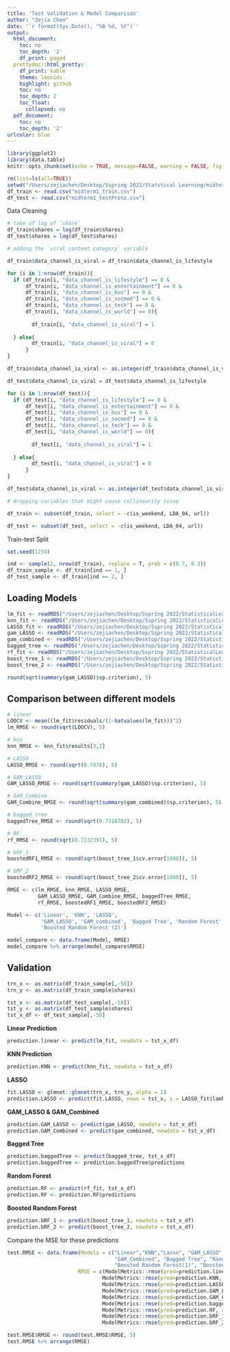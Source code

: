 ```yaml
---
title: 'Test Validation & Model Comparison'
author: "Zejia Chen"
date: '`r format(Sys.Date(), "%B %d, %Y")`'
output:
  html_document:
    toc: no
    toc_depth: '2'
    df_print: paged
  prettydoc::html_pretty:
    df_print: kable
    theme: leonids
    highlight: github
    toc: no
    toc_depth: 2
    toc_float:
      collapsed: no
  pdf_document:
    toc: no
    toc_depth: '2'
urlcolor: blue
---
```


```r
library(ggplot2)
library(data.table)
knitr::opts_chunk$set(echo = TRUE, message=FALSE, warning = FALSE, fig.width = 16/2, fig.height = 9/2, tidy.opts=list(width.cutoff=60), tidy=TRUE)
```


```r
rm(list=ls(all=TRUE))
setwd("/Users/zejiachen/Desktop/Sspring 2022/Statstical Learning/midterm1/Q1")
df_train <- read.csv("midterm1_train.csv")
df_test <- read.csv("midterm1_testProto.csv")
```

Data Cleaning
```r
# take of log of `share`
df_train$shares = log(df_train$shares)
df_test$shares = log(df_test$shares)
```

```r
# adding the `viral content category` variable

df_train$data_channel_is_viral = df_train$data_channel_is_lifestyle

for (i in 1:nrow(df_train)){
  if (df_train[i, "data_channel_is_lifestyle"] == 0 &
      df_train[i, "data_channel_is_entertainment"] == 0 &
      df_train[i, "data_channel_is_bus"] == 0 &
      df_train[i, "data_channel_is_socmed"] == 0 &
      df_train[i, "data_channel_is_tech"] == 0 &
      df_train[i, "data_channel_is_world"] == 0){
    
        df_train[i, "data_channel_is_viral"] = 1
        
  } else{
        df_train[i, "data_channel_is_viral"] = 0
      }
}

df_train$data_channel_is_viral <- as.integer(df_train$data_channel_is_viral)

```

```r
df_test$data_channel_is_viral = df_test$data_channel_is_lifestyle

for (i in 1:nrow(df_test)){
  if (df_test[i, "data_channel_is_lifestyle"] == 0 &
      df_test[i, "data_channel_is_entertainment"] == 0 &
      df_test[i, "data_channel_is_bus"] == 0 &
      df_test[i, "data_channel_is_socmed"] == 0 &
      df_test[i, "data_channel_is_tech"] == 0 &
      df_test[i, "data_channel_is_world"] == 0){
    
        df_test[i, "data_channel_is_viral"] = 1
        
  } else{
        df_test[i, "data_channel_is_viral"] = 0
      }
}

df_test$data_channel_is_viral <- as.integer(df_test$data_channel_is_viral)
```


```r
# dropping variables that might cause collinearity issue

df_train <- subset(df_train, select = -c(is_weekend, LDA_04, url))

df_test <- subset(df_test, select = -c(is_weekend, LDA_04, url))

```

Train-test Split
```r
set.seed(1234)

ind <- sample(2, nrow(df_train), replace = T, prob = c(0.7, 0.3))
df_train_sample <- df_train[ind == 1, ]
df_test_sample <- df_train[ind == 2, ]
```

## Loading Models

```r
lm_fit <- readRDS("/Users/zejiachen/Desktop/Sspring 2022/StatisticalLearning - Midterm1 - Models_Q1/lm_fit.rds")
knn_fit <- readRDS("/Users/zejiachen/Desktop/Sspring 2022/StatisticalLearning - Midterm1 - Models_Q1/knn_fit.rds")
LASSO_fit <- readRDS("/Users/zejiachen/Desktop/Sspring 2022/StatisticalLearning - Midterm1 - Models_Q1/LASSO_fit.rds")
gam_LASSO <- readRDS("/Users/zejiachen/Desktop/Sspring 2022/StatisticalLearning - Midterm1 - Models_Q1/GAM_LASSO.rds")
gam_combined <- readRDS("/Users/zejiachen/Desktop/Sspring 2022/StatisticalLearning - Midterm1 - Models_Q1/GAM_combine.rds")
bagged_tree <- readRDS("/Users/zejiachen/Desktop/Sspring 2022/StatisticalLearning - Midterm1 - Models_Q1/bagged_tree.rds")
rf_fit <- readRDS("/Users/zejiachen/Desktop/Sspring 2022/StatisticalLearning - Midterm1 - Models_Q1/rf.rds")
boost_tree_1 <- readRDS("/Users/zejiachen/Desktop/Sspring 2022/StatisticalLearning - Midterm1 - Models_Q1/boost_tree_1(interaction.depth=1).rds")
boost_tree_2 <- readRDS("/Users/zejiachen/Desktop/Sspring 2022/StatisticalLearning - Midterm1 - Models_Q1/boost_tree_2(interaction.depth=2).rds")
```

```r
round(sqrt(summary(gam_LASSO)$sp.criterion), 5)
```


## Comparison between different models


```r
# linear
LOOCV <- mean((lm_fit$residuals/(1-hatvalues(lm_fit)))^2)
lm_RMSE <- round(sqrt(LOOCV), 5)

# knn
knn_RMSE <- knn_fit$results[3,2]

# LASSO
LASSO_RMSE <- round(sqrt(0.7878), 5)

# GAM_LASSO
GAM_LASSO_RMSE <- round(sqrt(summary(gam_LASSO)$sp.criterion), 5)

# GAM_Combine
GAM_Combine_RMSE <- round(sqrt(summary(gam_combined)$sp.criterion), 5)

# bagged_tree
baggedTree_RMSE <- round(sqrt(0.7318782), 5)

# RF
rf_RMSE <- round(sqrt(0.7232391), 5)

# bRF_1
boostedRF1_RMSE <- round(sqrt(boost_tree_1$cv.error[1000]), 5)

# bRF_2
boostedRF2_RMSE <- round(sqrt(boost_tree_2$cv.error[1000]), 5)

```

```r
RMSE <- c(lm_RMSE, knn_RMSE, LASSO_RMSE, 
          GAM_LASSO_RMSE, GAM_Combine_RMSE, baggedTree_RMSE, 
          rf_RMSE, boostedRF1_RMSE, boostedRF2_RMSE)

Model <- c('Linear', 'KNN', 'LASSO', 
           'GAM_LASSO', 'GAM_combined', 'Bagged Tree', 'Random Forest', 'Boosted Random Forest (1)',
           'Boosted Random Forest (2)')
```

```r
model_compare <- data.frame(Model, RMSE)
model_compare %>% arrange(model_compare$RMSE)
```

## Validation

```r
trn_x <- as.matrix(df_train_sample[,-58])
trn_y <- as.matrix(df_train_sample$shares)

tst_x <- as.matrix(df_test_sample[,-58])
tst_y <- as.matrix(df_test_sample$shares)
tst_x_df <- df_test_sample[,-58]
```

**Linear Prediction**
```r
prediction.linear <- predict(lm_fit, newdata = tst_x_df)
```

**KNN Prediction**
```r
prediction.KNN <- predict(knn_fit, newdata = tst_x_df)
```

**LASSO**
```r
fit.LASSO <- glmnet::glmnet(trn_x, trn_y, alpha = 1)
prediction.LASSO <- predict(fit.LASSO, newx = tst_x, s = LASSO_fit$lambda.1se)
```

**GAM_LASSO & GAM_Combined**
```r
prediction.GAM_LASSO <- predict(gam_LASSO, newdata = tst_x_df)
prediction.GAM_Combined <- predict(gam_combined, newdata = tst_x_df)
```

**Bagged Tree**
```r
prediction.baggedTree <- predict(bagged_tree, tst_x_df)
prediction.baggedTree <- prediction.baggedTree$predictions
```

**Random Forest**
```r
prediction.RF <- predict(rf_fit, tst_x_df)
prediction.RF <- prediction.RF$predictions
```


**Boosted Random Forest**
```r
prediction.bRF_1 <- predict(boost_tree_1, newdata = tst_x_df)
prediction.bRF_2 <- predict(boost_tree_2, newdata = tst_x_df)
```

Compare the MSE for these predictions
```r
test.RMSE <- data.frame(Models = c("Linear","KNN","Lasso", "GAM_LASSO",
                                   "GAM_Combined", "Bagged Tree", "Random Forest",
                                   "Boosted Random Forest(1)", "Boosted Random Forest(2)"),
                       RMSE = c(ModelMetrics::rmse(pred=prediction.linear, actual = df_test_sample$shares),
                               ModelMetrics::rmse(pred=prediction.KNN, actual = df_test_sample$shares),
                               ModelMetrics::rmse(pred=prediction.LASSO, actual = df_test_sample$shares),
                               ModelMetrics::rmse(pred=prediction.GAM_LASSO, actual = df_test_sample$shares),
                               ModelMetrics::rmse(pred=prediction.GAM_Combined, actual = df_test_sample$shares),
                               ModelMetrics::rmse(pred=prediction.baggedTree, actual = df_test_sample$shares),
                               ModelMetrics::rmse(pred=prediction.RF, actual = df_test_sample$shares), 
                               ModelMetrics::rmse(pred=prediction.bRF_1, actual = df_test_sample$shares),
                               ModelMetrics::rmse(pred=prediction.bRF_2, actual = df_test_sample$shares)))

test.RMSE$RMSE <- round(test.RMSE$RMSE, 5)
test.RMSE %>% arrange(RMSE) 
```

